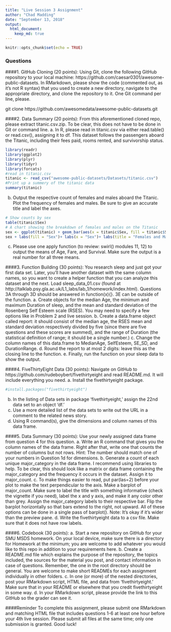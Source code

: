 ```yaml
---
title: "Live Session 3 Assignment"
author: "Chad Madding"
date: "September 13, 2018"
output:
  html_document:
    keep_md: true
---
```


```r
knitr::opts_chunk$set(echo = TRUE)
```

### Questions
####1.	 GitHub Cloning (20 points): Using Git, clone the following GitHub repository to your local machine: https://github.com/caesar0301/awesome-public-datasets.  In RMarkdown, please show the code (commented out, as it's not R syntax) that you used to create a new directory, navigate to the appropriate directory, and clone the repository to it.  One Git command per line, please.

   git clone https://github.com/awesomedata/awesome-public-datasets.git

####2.	Data Summary (20 points): From this aforementioned cloned repo, please extract titanic.csv.zip.  To be clear, this  does not have to be done in Git or command line.
   a. In R, please read in titanic.csv via either read.table() or read.csv(), assigning it to df. This dataset follows the passengers aboard the Titanic, including their fees paid, rooms rented, and survivorship status.
```r
library(readr)
library(ggplot2)
library(plyr)
library(tidyr)
library(forcats)
#read in titanic.csv
titanic <- read_csv("awesome-public-datasets/Datasets/titanic.csv")
#Print up a summery of the titanic data
summary(titanic)
```
   
   b. Output the respective count of females and males aboard the Titanic. Plot the frequency of females and males. Be sure to give an accurate title and label the axes.
```r
# Show counts by sex
table(titanic$Sex)
# A chart showing the breakdown of females and males on the Titanic
sex <- ggplot(titanic) + geom_bar(aes(x = titanic$Sex, fill = titanic$Sex))
sex + labs(fill = "Sex")+ labs(x = "Sex")+ labs(title = "Females and Males on the Titanic")
```
 
   c. Please use one apply function (to review: swirl() modules 11, 12) to output the means of Age, Fare, and Survival. Make sure the output is a real number for all three means.
   
####3. Function Building (30 points): You research sleep and just got your first data set.  Later, you’ll have another dataset with the same column names, so you want to create a helper function that you can analyze this dataset and the next. Load sleep_data_01.csv (found at http://talklab.psy.gla.ac.uk/L1_labs/lab_1/homework/index.html). Questions 3A through 3D should be answered in function(x){}.  3E can be outside of the function. 
  a. Create objects for the median Age, the minimum and maximum Duration of sleep, and the mean and standard deviation of the Rosenberg Self Esteem scale (RSES).  You may need to specify a few options like in Problem 2 and live session.
  b. Create a data.frame object called report: it should consist of the median age, the RSES mean and standard deviation respectively divided by five (since there are five questions and these scores are summed), and the range of Duration (the statistical definition of range; it should be a single number.)
  c. Change the column names of this data.frame to MedianAge, SelfEsteem, SE_SD, and DurationRange.
  d. Round the report to at most 2 digits: leave this as the closing line to the function.
  e. Finally, run the function on your sleep data to show the output.
  
####4. FiveThirtyEight Data (30 points): Navigate on GitHub to https://github.com/rudeboybert/fivethirtyeight and read README.md. It will include everything you need. 
  a. Install the fivethirtyeight package.
```r
#install.packages("fivethirtyeight")
```

  b. In the listing of Data sets in package ‘fivethirtyeight,’ assign the 22nd data set to an object ‘df.’
  c. Use a more detailed list of the data sets to write out the URL in a comment to the related news story.
  d. Using R command(s), give the dimensions and column names of this data frame.
  
####5. Data Summary (30 points): Use your newly assigned data frame from question 4 for this question. 
  a. Write an R command that gives you the column names of the data frame.  Right after that, write one that counts the number of columns but not rows.  Hint: The number should match one of your numbers in Question 1d for dimensions.
  b. Generate a count of each unique major_category in the data frame.  I recommend using libraries to help.  To be clear, this should look like a matrix or data frame containing the major_category and the frequency it occurs in the dataset. Assign it to major_count.
  c. To make things easier to read, put par(las=2) before your plot to make the text perpendicular to the axis. Make a barplot of major_count. Make sure to label the title with something informative (check the vignette if you need), label the x and y axis, and make it any color other than grey.  Assign the major_category labels to their respective bar. Flip the barplot horizontally so that bars extend to the right, not upward. All of these options can be done in a single pass of barplot(). Note: It’s okay if it’s wider than the preview pane.
  d. Write the fivethirtyeight data to a csv file.  Make sure that it does not have row labels.
  
####6. Codebook (30 points): 
  a. Start a new repository on GitHub for your SMU MSDS homework.  On your local device, make sure there is a directory for Homework at the minimum; you are welcome to add whatever you would like to this repo in addition to your requirements here.
  b. Create a README.md file which explains the purpose of the repository, the topics included, the sources for the material you post, and contact information in case of questions. Remember, the one in the root directory should be general.  You are welcome to make short READMEs for each assignment individually in other folders.
  c. In one (or more) of the nested directories, post your RMarkdown script, HTML file, and data from ‘fivethirtyeight.’  Make sure that in your README or elsewhere that you credit fivethirtyeight in some way.
  d. In your RMarkdown script, please provide the link to this GitHub so the grader can see it.

####Reminder
To complete this assignment, please submit one RMarkdown and matching HTML file that includes questions 1-6 at least one hour before your 4th live session.  Please submit all files at the same time; only one submission is granted. 
Good luck!
   